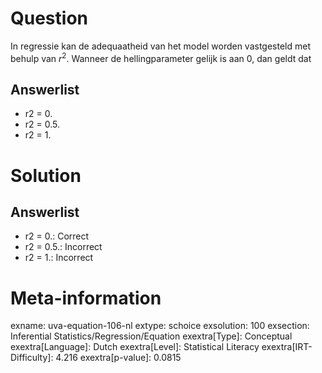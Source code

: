 Question
========

In regressie kan de adequaatheid van het model worden vastgesteld met
behulp van *r*^2^. Wanneer de hellingparameter gelijk is aan 0, dan
geldt dat

Answerlist
----------

* r2 = 0.
* r2 = 0.5.
* r2 = 1.

Solution
========

Answerlist
----------

* r2 = 0.: Correct
* r2 = 0.5.: Incorrect
* r2 = 1.: Incorrect

Meta-information
================
exname: uva-equation-106-nl
extype: schoice
exsolution: 100
exsection: Inferential Statistics/Regression/Equation
exextra[Type]: Conceptual
exextra[Language]: Dutch
exextra[Level]: Statistical Literacy
exextra[IRT-Difficulty]: 4.216
exextra[p-value]: 0.0815
